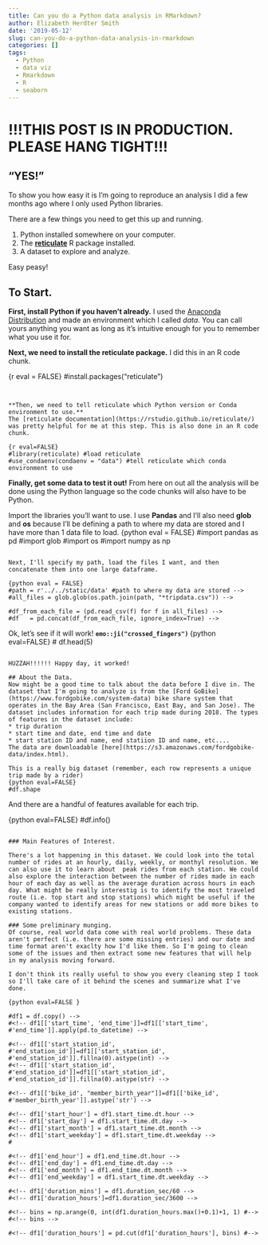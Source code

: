 ```yaml
---
title: Can you do a Python data analysis in RMarkdown?
author: Elizabeth Herdter Smith
date: '2019-05-12'
slug: can-you-do-a-python-data-analysis-in-rmarkdown
categories: []
tags:
  - Python
  - data viz
  - Rmarkdown
  - R
  - seaborn
---
```

# !!!THIS POST IS IN PRODUCTION. PLEASE HANG TIGHT!!!

## "YES!"

 To show you how easy it is I'm going to reproduce an analysis I did a few months ago where I only used Python libraries.

 There are a few things you need to get this up and running. 

1. Python installed somewhere on your computer. 
2. The [**reticulate**](https://rstudio.github.io/reticulate/) R package installed.   
3. A dataset to explore and analyze. 

Easy peasy!  


## To Start. 

**First, install Python if you haven't already.** 
 I used the [Anaconda Distribution](https://www.anaconda.com/distribution/) and made an environment which I called _data_. You can call yours anything you want as long as it's intuitive enough for you to remember what you use it for. 

 **Next, we need to install the reticulate package.**
I did this in an R code chunk.

{r  eval = FALSE}
#install.packages("reticulate") 
``` 


**Then, we need to tell reticulate which Python version or Conda environment to use.**
The [reticulate documentation](https://rstudio.github.io/reticulate/) was pretty helpful for me at this step. This is also done in an R code chunk. 

{r eval=FALSE}
#library(reticulate) #load reticulate
#use_condaenv(condaenv = "data") #tell reticulate which conda environment to use 
```

**Finally, get some data to test it out!**
From here on out all the analysis will be done using the Python language so the code chunks will also have to be Python.

Import the libraries you'll want to use. I use **Pandas** and I'll also need **glob** and **os** because I'll be defining a path to where my data are stored and I have more than 1 data file to load. 
{python eval = FALSE}
#import pandas as pd 
#import glob 
#import os
#import numpy as np
```

Next, I'll specify my path, load the files I want, and then concatenate them into one large dataframe.  

{python eval = FALSE}
#path = r'../../static/data' #path to where my data are stored -->
#all_files = glob.glob(os.path.join(path, "*tripdata.csv")) -->

#df_from_each_file = (pd.read_csv(f) for f in all_files) -->
#df   = pd.concat(df_from_each_file, ignore_index=True) -->

```

Ok, let's see if it will work! **`  emo::ji("crossed_fingers")` ** 
{python eval=FALSE} 
# df.head(5)
``` 

HUZZAH!!!!!! Happy day, it worked!

## About the Data. 
Now might be a good time to talk about the data before I dive in. The dataset that I'm going to analyze is from the [Ford GoBike](https://www.fordgobike.com/system-data) bike share system that operates in the Bay Area (San Francisco, East Bay, and San Jose). The dataset includes information for each trip made during 2018. The types of features in the dataset include:  
* trip duration  
* start time and date, end time and date  
* start station ID and name, end statiion ID and name, etc....  
The data are downloadable [here](https://s3.amazonaws.com/fordgobike-data/index.html). 

This is a really big dataset (remember, each row represents a unique trip made by a rider) 
{python eval=FALSE} 
#df.shape 
``` 

And there are a handful of features available for each trip. 

{python eval=FALSE}
#df.info() 
``` 

### Main Features of Interest. 

There's a lot happening in this dataset. We could look into the total number of rides at an hourly, daily, weekly, or monthyl resolution. We can also use it to learn about  peak rides from each station. We could also explore the interaction between the number of rides made in each hour of each day as well as the average duration across hours in each day. What might be really interestig is to identify the most traveled route (i.e. top start and stop stations) which might be useful if the company wanted to identify areas for new stations or add more bikes to existing stations.

### Some preliminary munging.
Of course, real world data come with real world problems. These data aren't perfect (i.e. there are some missing entries) and our date and time format aren't exaclty how I'd like them. So I'm going to clean some of the issues and then extract some new features that will help in my analysis moving forward.

I don't think its really useful to show you every cleaning step I took so I'll take care of it behind the scenes and summarize what I've done.  

{python eval=FALSE } 

#df1 = df.copy() -->
#<!-- df1[['start_time', 'end_time']]=df1[['start_time', #'end_time']].apply(pd.to_datetime) -->

#<!-- df1[['start_station_id', #'end_station_id']]=df1[['start_station_id', #'end_station_id']].fillna(0).astype(int) -->
#<!-- df1[['start_station_id', #'end_station_id']]=df1[['start_station_id', #'end_station_id']].fillna(0).astype(str) -->

#<!-- df1[['bike_id', "member_birth_year"]]=df1[['bike_id', #'member_birth_year']].astype('str') -->

#<!-- df1['start_hour'] = df1.start_time.dt.hour -->
#<!-- df1['start_day'] = df1.start_time.dt.day -->
#<!-- df1['start_month'] = df1.start_time.dt.month -->
#<!-- df1['start_weekday'] = df1.start_time.dt.weekday -->
#

#<!-- df1['end_hour'] = df1.end_time.dt.hour -->
#<!-- df1['end_day'] = df1.end_time.dt.day -->
#<!-- df1['end_month'] = df1.end_time.dt.month -->
#<!-- df1['end_weekday'] = df1.start_time.dt.weekday -->

#<!-- df1['duration_mins'] = df1.duration_sec/60 -->
#<!-- df1['duration_hours']=df1.duration_sec/3600 -->

#<!-- bins = np.arange(0, int(df1.duration_hours.max()+0.1)+1, 1) #-->
#<!-- bins -->

#<!-- df1['duration_hours'] = pd.cut(df1['duration_hours'], bins) #-->

```


<!-- 1. Changed start and end time to Python type datetime.     -->
<!-- 2. Changed start and end station ID from a float to a string, bike_id, and member_birthyear to Python type object.    -->
<!-- 3. Engineered new variables for start hour, day, month, and day of the week using the start_time feature and did the same thing for end_time.    -->
<!-- 4. Converted duation into minutes and hours using the duration_sec variable and turned it into a categorical binned variable (by the hour).   -->


